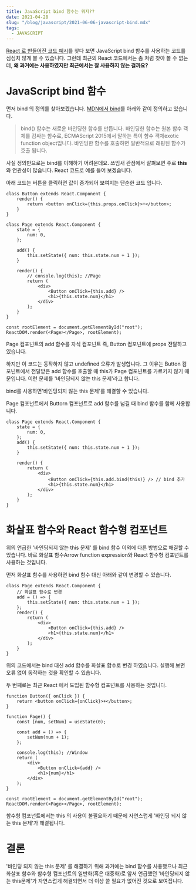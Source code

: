 ```yaml
---
title: JavaScript bind 함수는 뭐지??
date: 2021-04-28
slug: "/blog/javascript/2021-06-06-javascript-bind.mdx"
tags:
  - JAVASCRIPT
---
```



[React 로 만들어진 코드 예시](https://codesandbox.io/s/dynamically-add-and-delete-input-fields-in-form-using-react-js-forked-bo6d4?file=/src/components/bookView.js:0-1888)를 찾다 보면 JavaScript bind 함수를 사용하는 코드를 심심치 않게 볼 수 있습니다.
그런데 최근의 React 코드에서는 좀 처럼 찾아 볼 수 없는데, **왜 과거에는 사용하였지만 최근에서는 잘 사용하지 않는 걸까요?**

# JavaScript bind 함수

먼저 bind 의 정의를 찾아보겠습니다. [MDN에서 bind](https://developer.mozilla.org/ko/docs/Web/JavaScript/Reference/Global_Objects/Function/bind)를 아래와 같이 정의하고 있습니다.

> bind() 함수는 새로운 바인딩한 함수를 만듭니다.
> 바인딩한 함수는 원본 함수 객체를 감싸는 함수로, ECMAScript 2015에서 말하는 특이 함수 객체exotic function object입니다. 바인딩한 함수를 호출하면 일반적으로 래핑된 함수가 호출 됩니다.

사실 정의만으로는 bind를 이해하기 어려운데요. 쓰임새 관점에서 살펴보면 주로 **this**와 연관성이 많습니다.
React 코드로 예를 들어 보겠습니다.

아래 코드는 버튼을 클릭하면 값이 증가되어 보여지는 단순한 코드 입니다.

```
class Button extends React.Component {
    render() {
        return <button onClick={this.props.onClick}>+</button>;
    }
}

class Page extends React.Component {
    state = {
        num: 0,
    };

    add() {
        this.setState({ num: this.state.num + 1 });
    }

    render() {
        // console.log(this); //Page
        return (
            <div>
                <Button onClick={this.add} />
                <h1>{this.state.num}</h1>
            </div>
        );
    }
}

const rootElement = document.getElementById("root");
ReactDOM.render(<Page></Page>, rootElement);
```

Page 컴포넌트의 add 함수를 자식 컴포넌트 즉, Button 컴포넌트에 props 전달하고 있습니다.

하지만 이 코드는 동작하지 않고 undefined 오류가 발생합니다. 그 이유는 Button 컴포넌트에서 전달받은 add 함수를 호출할 때 this가 Page 컴포넌트를 가르키지 않기 때문입니다. 이런 문제를 '바인딩되지 않는 this 문제'라고 합니다.

bind를 사용하면'바인딩되지 않는 this 문제'를 해결할 수 있습니다.

Page 컴포넌트에서 Buttorn 컴포넌트로 add 함수를 넘길 때 bind 함수를 함께 사용합니다.

```
class Page extends React.Component {
    state = {
        num: 0,
    };
    add() {
        this.setState({ num: this.state.num + 1 });
    }

    render() {
        return (
            <div>
                <Button onClick={this.add.bind(this)} /> // bind 추가
                <h1>{this.state.num}</h1>
            </div>
        );
    }
}
```

# 화살표 함수와 React 함수형 컴포넌트

위의 언급한 '바인딩되지 않는 this 문제' 를 bind 함수 이외에 다른 방법으로 해결할 수 있습니다. 바로 화살표 함수Arrow function expression와 React 함수형 컴포넌트를 사용하는 것입니다.

먼저 화살표 함수를 사용하면 bind 함수 대신 아래와 같이 변경할 수 있습니다.

```
class Page extends React.Component {
    // 화살표 함수로 변경
    add = () => {
        this.setState({ num: this.state.num + 1 });
    };
    render() {
        return (
            <div>
                <Button onClick={this.add} />
                <h1>{this.state.num}</h1>
            </div>
        );
    }
}
```

위의 코드에서는 bind 대신 add 함수를 화살표 함수로 변경 하였습니다.
실행해 보면 오류 없이 동작하는 것을 확인할 수 있습니다.

두 번째로는 최근 React 에서 도입된 함수형 컴포넌트를 사용하는 것입니다.

```
function Button({ onClick }) {
    return <button onClick={onClick}>+</button>;
}

function Page() {
    const [num, setNum] = useState(0);

    const add = () => {
        setNum(num + 1);
    };

    console.log(this); //Window
    return (
        <div>
            <Button onClick={add} />
            <h1>{num}</h1>
        </div>
    );
}

const rootElement = document.getElementById("root");
ReactDOM.render(<Page></Page>, rootElement);
```

함수형 컴포넌트에서는 this 의 사용이 불필요하기 때문에 자연스럽게 '바인딩 되지 않는 this 문제'가 해결됩니다.

# 결론

'바인딩 되지 않는 this 문제' 를 해결하기 위해 과거에는 bind 함수를 사용했으나
최근 화살표 함수와 함수형 컴포넌트의 일반화(혹은 대중화)로 앞서 언급했던 '바인딩되지 않는 this문제'가 자연스럽게 해결되면서 더 이상 쓸 필요가 없어진 것으로 보여집니다.
